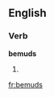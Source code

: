 ==English==

===Verb===
'''bemuds'''

# {{third-person singular of|bemud}}
{{count page|[[Wiktionary:Page count]]}}

[[fr:bemuds]]